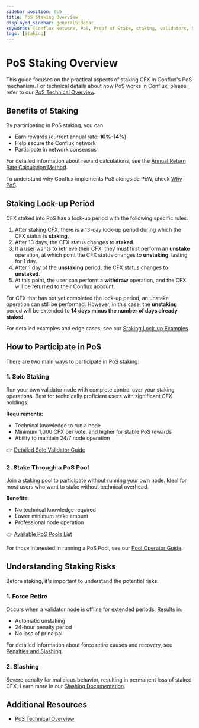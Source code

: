 ```yaml
---
sidebar_position: 0.5
title: PoS Staking Overview
displayed_sidebar: generalSidebar
keywords: [Conflux Network, PoS, Proof of Stake, staking, validators, 51% attack, finality, Tree-Graph, pivot blocks, voting, CFX token, annual reward rate, solo validator, PoS pools, staking pool, staking risks, consensus mechanism]
tags: [Staking]
---
```


# PoS Staking Overview

This guide focuses on the practical aspects of staking CFX in Conflux's PoS mechanism. For technical details about how PoS works in Conflux, please refer to our [PoS Technical Overview](/docs/general/conflux-basics/consensus-mechanisms/proof-of-stake/pos_overview).

## Benefits of Staking

By participating in PoS staking, you can:
- Earn rewards (current annual rate: **10%-14%**)
- Help secure the Conflux network
- Participate in network consensus

For detailed information about reward calculations, see the [Annual Return Rate Calculation Method](/docs/general/conflux-basics/consensus-mechanisms/proof-of-stake/pos_overview#accrued-interest).

To understand why Conflux implements PoS alongside PoW, check [Why PoS](/docs/general/conflux-basics/consensus-mechanisms/proof-of-stake/why-pos).

## Staking Lock-up Period  

CFX staked into PoS has a lock-up period with the following specific rules:  

1. After staking CFX, there is a 13-day lock-up period during which the CFX status is **staking**.  
2. After 13 days, the CFX status changes to **staked**.  
3. If a user wants to retrieve their CFX, they must first perform an **unstake** operation, at which point the CFX status changes to **unstaking**, lasting for 1 day.  
4. After 1 day of the **unstaking** period, the CFX status changes to **unstaked**.  
5. At this point, the user can perform a **withdraw** operation, and the CFX will be returned to their Conflux account.  

For CFX that has not yet completed the lock-up period, an unstake operation can still be performed. However, in this case, the **unstaking** period will be extended to **14 days minus the number of days already staked**. 

For detailed examples and edge cases, see our [Staking Lock-up Examples](/docs/general/conflux-basics/consensus-mechanisms/proof-of-stake/pos_overview#example).

## How to Participate in PoS

There are two main ways to participate in PoS staking:

### 1. Solo Staking

Run your own validator node with complete control over your staking operations. Best for technically proficient users with significant CFX holdings.

**Requirements:**
- Technical knowledge to run a node
- Minimum 1,000 CFX per vote, and higher for stable PoS rewards
- Ability to maintain 24/7 node operation

👉 [Detailed Solo Validator Guide](./become-a-solo-validator)

### 2. Stake Through a PoS Pool

Join a staking pool to participate without running your own node. Ideal for most users who want to stake without technical overhead.

**Benefits:**
- No technical knowledge required
- Lower minimum stake amount
- Professional node operation

👉 [Available PoS Pools List](./pos-pools-list)

For those interested in running a PoS Pool, see our [Pool Operator Guide](./running-staking-pool).

## Understanding Staking Risks

Before staking, it's important to understand the potential risks:

### 1. Force Retire
Occurs when a validator node is offline for extended periods. Results in:
- Automatic unstaking
- 24-hour penalty period
- No loss of principal

For detailed information about force retire causes and recovery, see [Penalties and Slashing](/docs/general/conflux-basics/consensus-mechanisms/proof-of-stake/penalties_and_slash#force-retire).

### 2. Slashing
Severe penalty for malicious behavior, resulting in permanent loss of staked CFX. Learn more in our [Slashing Documentation](/docs/general/conflux-basics/consensus-mechanisms/proof-of-stake/penalties_and_slash#slashing).

## Additional Resources

- [PoS Technical Overview](/docs/general/conflux-basics/consensus-mechanisms/proof-of-stake/pos_overview)
